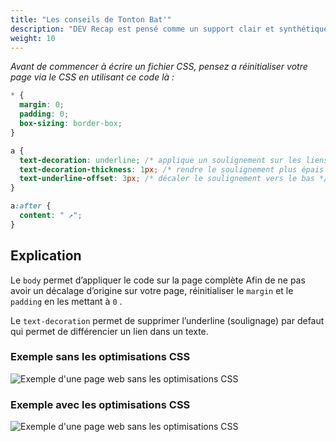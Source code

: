 ```yaml
---
title: "Les conseils de Tonton Bat'"
description: "DEV Recap est pensé comme un support clair et synthétique : un outil pratique pour réviser, enseigner ou s’inspirer."
weight: 10
---
```


_Avant de commencer à écrire un fichier CSS, pensez a réinitialiser votre page via le CSS en utilisant ce code là :_

```css
* {
  margin: 0;
  padding: 0;
  box-sizing: border-box;
}

a {
  text-decoration: underline; /* applique un soulignement sur les liens */
  text-decoration-thickness: 1px; /* rendre le soulignement plus épais */
  text-underline-offset: 3px; /* décaler le soulignement vers le bas */
}

a:after {
  content: " ↗";
}
```

## Explication

Le `body` permet d’appliquer le code sur la page complète
Afin de ne pas avoir un décalage d’origine sur votre page, réinitialiser le `margin` et le `padding` en les mettant à `0` .

Le `text-decoration` permet de supprimer l’underline (soulignage) par defaut qui permet de différencier un lien dans un texte.

### Exemple sans les optimisations CSS

![Exemple d'une page web sans les optimisations CSS](/assets/webp/css/without-code.webp)

### Exemple avec les optimisations CSS

![Exemple d'une page web sans les optimisations CSS](/assets/webp/css/with-code.webp)
